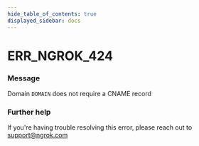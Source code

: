 ```yaml
---
hide_table_of_contents: true
displayed_sidebar: docs
---
```



# ERR_NGROK_424

### Message

Domain `DOMAIN` does not require a CNAME record

<ErrorDetails error="err_ngrok_424" />

### Further help

If you're having trouble resolving this error, please reach out to [support@ngrok.com](mailto:support@ngrok.com?subject=Help%20with%20ERR_NGROK_424)
